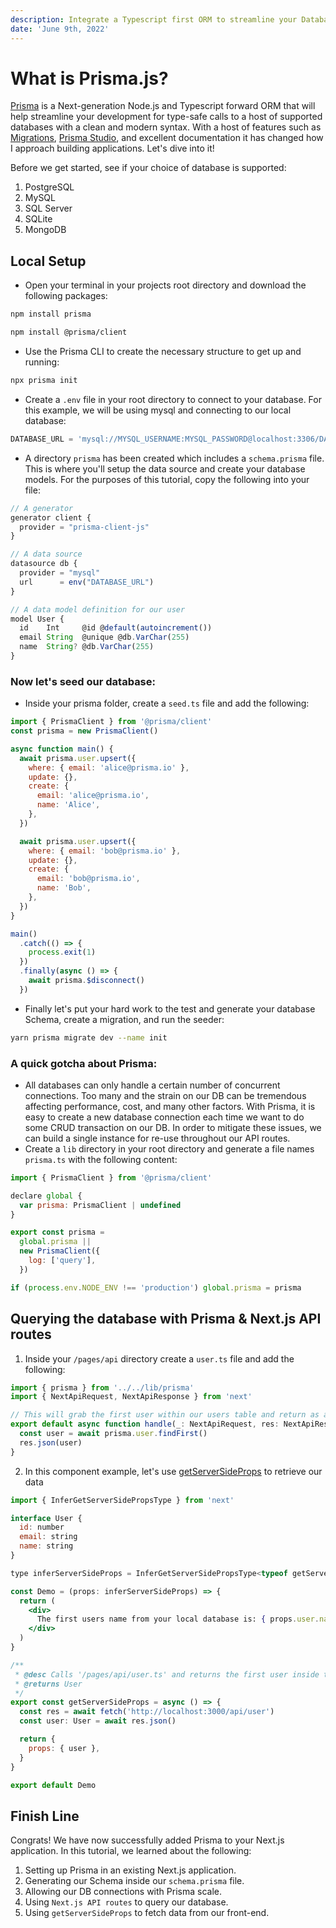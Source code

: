 ```yaml
---
description: Integrate a Typescript first ORM to streamline your Database calls.
date: 'June 9th, 2022'
---
```


# What is Prisma.js?

[Prisma](https://www.prisma.io/) is a Next-generation Node.js and Typescript forward ORM that will help streamline your development for type-safe calls to a host of supported
databases with a clean and modern syntax. With a host of features such as [Migrations](https://www.prisma.io/migrate), [Prisma Studio](https://www.prisma.io/studio),
and excellent documentation it has changed how I approach building applications. Let's dive into it!

Before we get started, see if your choice of database is supported:

1. PostgreSQL
2. MySQL
3. SQL Server
4. SQLite
5. MongoDB

## Local Setup

- Open your terminal in your projects root directory and download the following packages:

```bash
npm install prisma
```

```bash
npm install @prisma/client
```

- Use the Prisma CLI to create the necessary structure to get up and running:

```bash
npx prisma init
```

- Create a `.env` file in your root directory to connect to your database. For this example,
  we will be using mysql and connecting to our local database:

```js
DATABASE_URL = 'mysql://MYSQL_USERNAME:MYSQL_PASSWORD@localhost:3306/DATABASE_NAME'
```

- A directory `prisma` has been created which includes a `schema.prisma` file.
  This is where you'll setup the data source and create your database models.
  For the purposes of this tutorial, copy the following into your file:

```js
// A generator
generator client {
  provider = "prisma-client-js"
}

// A data source
datasource db {
  provider = "mysql"
  url      = env("DATABASE_URL")
}

// A data model definition for our user
model User {
  id    Int     @id @default(autoincrement())
  email String  @unique @db.VarChar(255)
  name  String? @db.VarChar(255)
}
```

### Now let's seed our database:

- Inside your prisma folder, create a `seed.ts` file and add the following:

```js
import { PrismaClient } from '@prisma/client'
const prisma = new PrismaClient()

async function main() {
  await prisma.user.upsert({
    where: { email: 'alice@prisma.io' },
    update: {},
    create: {
      email: 'alice@prisma.io',
      name: 'Alice',
    },
  })

  await prisma.user.upsert({
    where: { email: 'bob@prisma.io' },
    update: {},
    create: {
      email: 'bob@prisma.io',
      name: 'Bob',
    },
  })
}

main()
  .catch(() => {
    process.exit(1)
  })
  .finally(async () => {
    await prisma.$disconnect()
  })
```

- Finally let's put your hard work to the test and generate your database Schema, create a migration, and run the seeder:

```bash
yarn prisma migrate dev --name init
```

### A quick gotcha about Prisma:

- All databases can only handle a certain number of concurrent connections. Too many and the strain on our DB can be tremendous affecting
  performance, cost, and many other factors. With Prisma, it is easy to create a new database connection each time we want to do some CRUD
  transaction on our DB. In order to mitigate these issues, we can build a single instance for re-use throughout our API routes.
- Create a `lib` directory in your root directory and generate a file names `prisma.ts` with the following content:

```js
import { PrismaClient } from '@prisma/client'

declare global {
  var prisma: PrismaClient | undefined
}

export const prisma =
  global.prisma ||
  new PrismaClient({
    log: ['query'],
  })

if (process.env.NODE_ENV !== 'production') global.prisma = prisma
```

## Querying the database with Prisma & Next.js API routes

1. Inside your `/pages/api` directory create a `user.ts` file and add the following:

```js
import { prisma } from '../../lib/prisma'
import { NextApiRequest, NextApiResponse } from 'next'

// This will grab the first user within our users table and return as a JSON response
export default async function handle(_: NextApiRequest, res: NextApiResponse) {
  const user = await prisma.user.findFirst()
  res.json(user)
}
```

2. In this component example, let's use [getServerSideProps](https://nextjs.org/docs/basic-features/data-fetching/get-server-side-props) to retrieve our data

```jsx
import { InferGetServerSidePropsType } from 'next'

interface User {
  id: number
  email: string
  name: string
}

type inferServerSideProps = InferGetServerSidePropsType<typeof getServerSideProps>;

const Demo = (props: inferServerSideProps) => {
  return (
    <div>
      The first users name from your local database is: { props.user.name }
    </div>
  )
}

/**
 * @desc Calls '/pages/api/user.ts' and returns the first user inside the database
 * @returns User
 */
export const getServerSideProps = async () => {
  const res = await fetch('http://localhost:3000/api/user')
  const user: User = await res.json()

  return {
    props: { user },
  }
}

export default Demo
```

## Finish Line

Congrats! We have now successfully added Prisma to your Next.js application. In this tutorial, we learned about the following:

1. Setting up Prisma in an existing Next.js application.
2. Generating our Schema inside our `schema.prisma` file.
3. Allowing our DB connections with Prisma scale.
4. Using `Next.js API routes` to query our database.
5. Using `getServerSideProps` to fetch data from our front-end.

